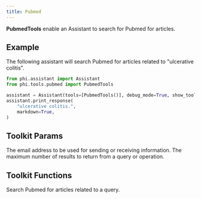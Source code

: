 ```yaml
---
title: Pubmed
---
```


**PubmedTools** enable an Assistant to search for Pubmed for articles.

## Example

The following assistant will search Pubmed for articles related to "ulcerative colitis".

```python cookbook/tools/resend_tools.py
from phi.assistant import Assistant
from phi.tools.pubmed import PubmedTools

assistant = Assistant(tools=[PubmedTools()], debug_mode=True, show_tool_calls=True)
assistant.print_response(
    "ulcerative colitis.",
    markdown=True,
)
```

## Toolkit Params

<ResponseField name="email" type="str" default="your_email@example.com">
  The email address to be used for sending or receiving information.
</ResponseField>
<ResponseField name="max_results" type="int">
  The maximum number of results to return from a query or operation.
</ResponseField>

## Toolkit Functions

<ResponseField name="search_pubmed">
  Search Pubmed for articles related to a query.
</ResponseField>
